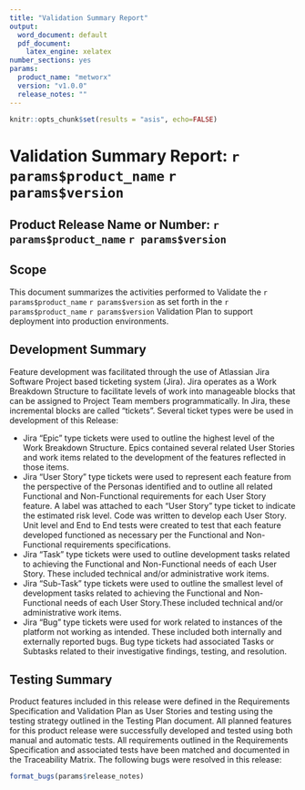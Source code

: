 ```yaml
---
title: "Validation Summary Report"
output:
  word_document: default
  pdf_document:
    latex_engine: xelatex
number_sections: yes
params:
  product_name: "metworx"
  version: "v1.0.0"
  release_notes: ""
---
```


```r
knitr::opts_chunk$set(results = "asis", echo=FALSE)
```

# Validation Summary Report: `r params$product_name` `r params$version`

## Product Release Name or Number: `r params$product_name` `r params$version`

## Scope
This document summarizes the activities performed to Validate the `r params$product_name` `r params$version` as set forth in the `r params$product_name` `r params$version` Validation Plan to support deployment into production environments. 

## Development Summary
Feature development was facilitated through the use of Atlassian Jira Software Project based ticketing system (Jira). Jira operates as a Work Breakdown Structure to facilitate levels of work into manageable blocks that can be assigned to Project Team members programmatically. In Jira, these incremental blocks are called “tickets”. Several ticket types were be used in development of this Release:

 * Jira “Epic” type tickets were used to outline the highest level of the Work Breakdown Structure. Epics contained several related User Stories and work items related to the development of the features reflected in those items. 
 * Jira “User Story” type tickets were used to represent each feature from the perspective of the Personas identified and to outline all related Functional and Non-Functional requirements for each User Story feature.  A label was attached to each “User Story” type ticket to indicate the estimated risk level.  Code was written to develop each User Story. Unit level and End to End tests were created to test that each feature developed functioned as necessary per the Functional and Non-Functional requirements specifications. 
 * Jira “Task” type tickets were used to outline development tasks related to achieving the Functional and Non-Functional needs of each User Story. These included technical and/or administrative work items.
 * Jira “Sub-Task” type tickets were used to outline the smallest level of development tasks related to achieving the Functional and Non-Functional needs of each User Story.These included technical and/or administrative work items.
 * Jira “Bug” type tickets were used for work related to instances of the platform not working as intended. These included both internally and externally reported bugs. Bug type tickets had associated Tasks or Subtasks related to their investigative findings, testing, and resolution. 

## Testing Summary
Product features included in this release were defined in the Requirements Specification and Validation Plan as User Stories and testing using the testing strategy outlined in the Testing Plan document. All planned features for this product release were successfully developed and tested using both manual and automatic tests. All requirements outlined in the Requirements Specification and associated tests have been matched and documented in the Traceability Matrix.  The following bugs were resolved in this release: 

```r
format_bugs(params$release_notes)
```


